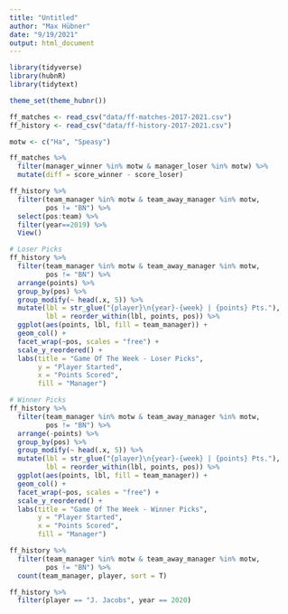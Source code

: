 ```yaml
---
title: "Untitled"
author: "Max Hübner"
date: "9/19/2021"
output: html_document
---
```



```r
library(tidyverse)
library(hubnR)
library(tidytext)

theme_set(theme_hubnr())
```

```r
ff_matches <- read_csv("data/ff-matches-2017-2021.csv")
ff_history <- read_csv("data/ff-history-2017-2021.csv")
```

```r
motw <- c("Ha", "Speasy")
```

```r
ff_matches %>% 
  filter(manager_winner %in% motw & manager_loser %in% motw) %>% 
  mutate(diff = score_winner - score_loser)
```


```r
ff_history %>% 
  filter(team_manager %in% motw & team_away_manager %in% motw,
         pos != "BN") %>% 
  select(pos:team) %>% 
  filter(year==2019) %>% 
  View()
```

```r
# Loser Picks
ff_history %>% 
  filter(team_manager %in% motw & team_away_manager %in% motw,
         pos != "BN") %>% 
  arrange(points) %>% 
  group_by(pos) %>% 
  group_modify(~ head(.x, 5)) %>%
  mutate(lbl = str_glue("{player}\n{year}-{week} | {points} Pts."),
         lbl = reorder_within(lbl, points, pos)) %>% 
  ggplot(aes(points, lbl, fill = team_manager)) +
  geom_col() +
  facet_wrap(~pos, scales = "free") +
  scale_y_reordered() + 
  labs(title = "Game Of The Week - Loser Picks",
       y = "Player Started",
       x = "Points Scored",
       fill = "Manager")
```

```r
# Winner Picks
ff_history %>% 
  filter(team_manager %in% motw & team_away_manager %in% motw,
         pos != "BN") %>% 
  arrange(-points) %>% 
  group_by(pos) %>% 
  group_modify(~ head(.x, 5)) %>%
  mutate(lbl = str_glue("{player}\n{year}-{week} | {points} Pts."),
         lbl = reorder_within(lbl, points, pos)) %>% 
  ggplot(aes(points, lbl, fill = team_manager)) +
  geom_col() +
  facet_wrap(~pos, scales = "free") +
  scale_y_reordered() + 
  labs(title = "Game Of The Week - Winner Picks",
       y = "Player Started",
       x = "Points Scored",
       fill = "Manager")
```

```r
ff_history %>% 
  filter(team_manager %in% motw & team_away_manager %in% motw,
         pos != "BN") %>% 
  count(team_manager, player, sort = T)
```

```r
ff_history %>% 
  filter(player == "J. Jacobs", year == 2020)
```